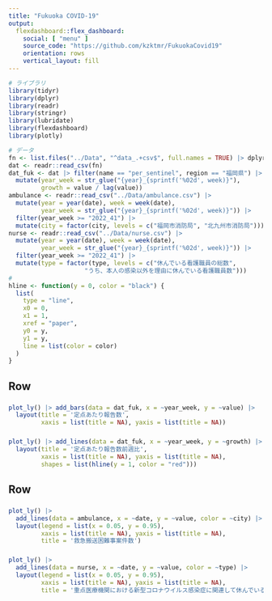 ```yaml
---
title: "Fukuoka COVID-19"
output: 
  flexdashboard::flex_dashboard:
    social: [ "menu" ]
    source_code: "https://github.com/kzktmr/FukuokaCovid19"
    orientation: rows
    vertical_layout: fill
---
```


```r
# ライブラリ
library(tidyr)
library(dplyr)
library(readr)
library(stringr)
library(lubridate)
library(flexdashboard)
library(plotly)

# データ
fn <- list.files("../Data", "^data_.+csv$", full.names = TRUE) |> dplyr::last()
dat <- readr::read_csv(fn) 
dat_fuk <- dat |> filter(name == "per_sentinel", region == "福岡県") |> 
  mutate(year_week = str_glue("{year}_{sprintf('%02d', week)}"),
         growth = value / lag(value))
ambulance <- readr::read_csv("../Data/ambulance.csv") |> 
  mutate(year = year(date), week = week(date),
         year_week = str_glue("{year}_{sprintf('%02d', week)}")) |> 
  filter(year_week >= "2022_41") |> 
  mutate(city = factor(city, levels = c("福岡市消防局", "北九州市消防局")))
nurse <- readr::read_csv("../Data/nurse.csv") |> 
  mutate(year = year(date), week = week(date),
         year_week = str_glue("{year}_{sprintf('%02d', week)}")) |> 
  filter(year_week >= "2022_41") |> 
  mutate(type = factor(type, levels = c("休んでいる看護職員の総数",
                     "うち、本人の感染以外を理由に休んでいる看護職員数")))
#
hline <- function(y = 0, color = "black") {
  list(
    type = "line",
    x0 = 0,
    x1 = 1,
    xref = "paper",
    y0 = y,
    y1 = y,
    line = list(color = color)
  )
}
```

Row
-------------------------------------

###

```r
plot_ly() |> add_bars(data = dat_fuk, x = ~year_week, y = ~value) |> 
  layout(title = '定点あたり報告数', 
         xaxis = list(title = NA), yaxis = list(title = NA))
```

### 

```r
plot_ly() |> add_lines(data = dat_fuk, x = ~year_week, y = ~growth) |> 
  layout(title = '定点あたり報告数前週比',
         xaxis = list(title = NA), yaxis = list(title = NA),
         shapes = list(hline(y = 1, color = "red")))
```


Row
-------------------------------------

### 

```r
plot_ly() |> 
  add_lines(data = ambulance, x = ~date, y = ~value, color = ~city) |> 
  layout(legend = list(x = 0.05, y = 0.95),
         xaxis = list(title = NA), yaxis = list(title = NA),
         title = '救急搬送困難事案件数')
```

### 

```r
plot_ly() |> 
  add_lines(data = nurse, x = ~date, y = ~value, color = ~type) |> 
  layout(legend = list(x = 0.05, y = 0.95),
         xaxis = list(title = NA), yaxis = list(title = NA),
         title = '重点医療機関における新型コロナウイルス感染症に関連して休んでいる看護職員数')
```